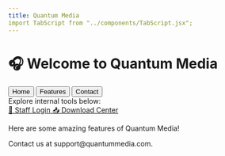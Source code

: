 ```yaml
---
title: Quantum Media
import TabScript from "../components/TabScript.jsx";
---
```

# 🎧 Welcome to Quantum Media
<TabScript />

<div class="tabs border-b border-gray-300 mb-6">
  <button onclick="showTab('home')" id="tab-home" class="tab px-4 py-2 text-gray-600 hover:text-gray-800 border-b-2 border-blue-500 focus:outline-none">
    Home
  </button>
  <button onclick="showTab('features')" id="tab-features" class="tab px-4 py-2 text-gray-600 hover:text-gray-800 border-b-2 border-transparent hover:border-blue-500 focus:outline-none">
    Features
  </button>
  <button onclick="showTab('contact')" id="tab-contact" class="tab px-4 py-2 text-gray-600 hover:text-gray-800 border-b-2 border-transparent hover:border-blue-500 focus:outline-none">
    Contact
  </button>
</div>

<div id="home" class="tab-content">
  Explore internal tools below:
  <div class="space-y-4 mt-6">
    <a href="/login" class="inline-block bg-[#1877F2] text-white px-6 py-3 rounded-lg font-medium hover:bg-[#145DBF]">
      🔐 Staff Login
    </a>
    <a href="/downloads" class="inline-block bg-[#42B72A] text-white px-6 py-3 rounded-lg font-medium hover:bg-[#36A420]">
      📥 Download Center
    </a>
  </div>
</div>

<div id="features" class="tab-content hidden">
  <p class="mt-6">Here are some amazing features of Quantum Media!</p>
</div>

<div id="contact" class="tab-content hidden">
  <p class="mt-6">Contact us at support@quantummedia.com.</p>
</div>

